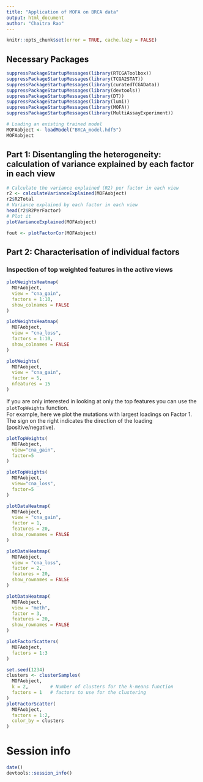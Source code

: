 ```yaml
---
title: "Application of MOFA on BRCA data"
output: html_document
author: "Chaitra Rao"
---
```


```r
knitr::opts_chunk$set(error = TRUE, cache.lazy = FALSE)
```

## Necessary Packages

```r
suppressPackageStartupMessages(library(RTCGAToolbox))
suppressPackageStartupMessages(library(TCGA2STAT))
suppressPackageStartupMessages(library(curatedTCGAData))
suppressPackageStartupMessages(library(devtools))
suppressPackageStartupMessages(library(DT))
suppressPackageStartupMessages(library(lumi))
suppressPackageStartupMessages(library(MOFA))
suppressPackageStartupMessages(library(MultiAssayExperiment))
```


```r
# Loading an existing trained model
MOFAobject <- loadModel("BRCA_model.hdf5")
MOFAobject
```

## Part 1: Disentangling the heterogeneity: calculation of variance explained by each factor in each view

```r
# Calculate the variance explained (R2) per factor in each view 
r2 <- calculateVarianceExplained(MOFAobject)
r2$R2Total
# Variance explained by each factor in each view
head(r2$R2PerFactor)
# Plot it
plotVarianceExplained(MOFAobject)
```

```r
fout <- plotFactorCor(MOFAobject)
```

## Part 2: Characterisation of individual factors
### Inspection of top weighted features in the active views

```r
plotWeightsHeatmap(
  MOFAobject, 
  view = "cna_gain", 
  factors = 1:10,
  show_colnames = FALSE
)
```

```r
plotWeightsHeatmap(
  MOFAobject, 
  view = "cna_loss", 
  factors = 1:10,
  show_colnames = FALSE
)
```

```r
plotWeights(
  MOFAobject, 
  view = "cna_gain", 
  factor = 5, 
  nfeatures = 15
)
```


If you are only interested in looking at only the top features you can use the `plotTopWeights` function.  
For example, here we plot the mutations with largest loadings on Factor 1. The sign on the right indicates the direction of the loading (positive/negative).
```r
plotTopWeights(
  MOFAobject, 
  view="cna_gain", 
  factor=5
)
```

```r
plotTopWeights(
  MOFAobject, 
  view="cna_loss", 
  factor=5
)
```


```r
plotDataHeatmap(
  MOFAobject, 
  view = "cna_gain", 
  factor = 1, 
  features = 20, 
  show_rownames = FALSE
)
```

```r
plotDataHeatmap(
  MOFAobject, 
  view = "cna_loss", 
  factor = 2, 
  features = 20, 
  show_rownames = FALSE
)
```

```r
plotDataHeatmap(
  MOFAobject, 
  view = "meth", 
  factor = 3, 
  features = 20, 
  show_rownames = FALSE
)
```

```r
plotFactorScatters(
  MOFAobject,
  factors = 1:3
)
```

```r
set.seed(1234)
clusters <- clusterSamples(
  MOFAobject, 
  k = 2,        # Number of clusters for the k-means function
  factors = 1   # factors to use for the clustering
)
plotFactorScatter(
  MOFAobject, 
  factors = 1:2, 
  color_by = clusters
)
```


# Session info

```r
date()
devtools::session_info()
```
